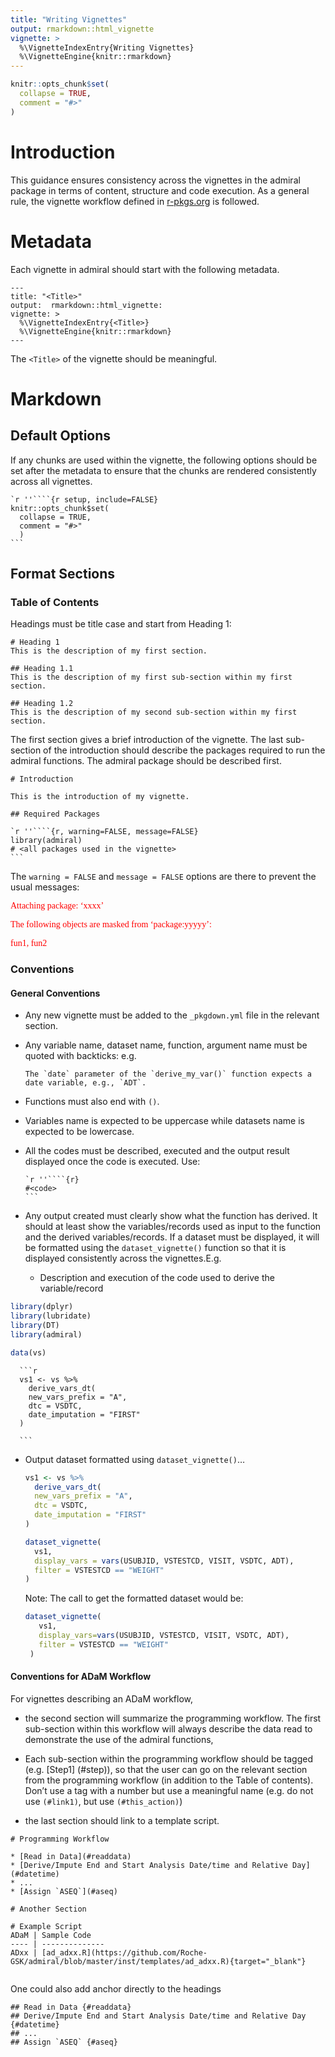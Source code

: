 ```yaml
---
title: "Writing Vignettes"
output: rmarkdown::html_vignette
vignette: >
  %\VignetteIndexEntry{Writing Vignettes}
  %\VignetteEngine{knitr::rmarkdown}
---
```


```r
knitr::opts_chunk$set(
  collapse = TRUE,
  comment = "#>"
)
```

# Introduction

This guidance ensures consistency across the vignettes in the admiral package in terms of content, structure and code execution. 
As a general rule, the vignette workflow defined in [r-pkgs.org](https://r-pkgs.org/vignettes.html) is followed.


# Metadata

Each vignette in admiral should start with the following metadata.

```
---
title: "<Title>"
output:  rmarkdown::html_vignette:
vignette: >
  %\VignetteIndexEntry{<Title>}
  %\VignetteEngine{knitr::rmarkdown}
---
```

The `<Title>` of the vignette should be meaningful. 

# Markdown

## Default Options

If any chunks are used within the vignette, the following options should be set after the metadata 
to ensure that the chunks are rendered consistently across all vignettes.

    `r ''````{r setup, include=FALSE}
    knitr::opts_chunk$set(
      collapse = TRUE,
      comment = "#>"
      )
    ```


## Format Sections

### Table of Contents

Headings must be title case and start from Heading 1:

```
# Heading 1
This is the description of my first section.

## Heading 1.1
This is the description of my first sub-section within my first section.

## Heading 1.2
This is the description of my second sub-section within my first section.

```

The first section gives a brief introduction of the vignette. The last sub-section 
of the introduction should describe the packages required to run the admiral functions. 
The admiral package should be described first.

```
# Introduction

This is the introduction of my vignette.

## Required Packages
```

    `r ''````{r, warning=FALSE, message=FALSE}
    library(admiral)
    # <all packages used in the vignette>
    ```

The `warning = FALSE` and `message = FALSE` options are there to prevent the usual messages:

<span style="color: red;font-family: textmate; font-size = 12pt;" >Attaching package: 'xxxx'</span>

<span style="color: red;font-family: textmate; font-size = 12pt;">The following objects are masked from 'package:yyyyy':</span>

<span style="color: red;font-family: textmate; font-size = 12pt;">  fun1, fun2</span>

### Conventions

#### General Conventions

+ Any new vignette must be added to the `_pkgdown.yml` file in the relevant section.

+ Any variable name, dataset name, function, argument name must be quoted with backticks: e.g.


  ```
  The `date` parameter of the `derive_my_var()` function expects a date variable, e.g., `ADT`.
  ```

+ Functions must also end with `()`.

+ Variables name is expected to be uppercase while datasets name is expected to be lowercase.

+ All the codes must be described, executed and the output result displayed once the code is executed.
Use:
 

      `r ''````{r}
      #<code>
      ```

+ Any output created must clearly show what the function has derived. 
It should at least show the variables/records used as input to the function and the derived 
variables/records. If a dataset must be displayed, it will be formatted using the `dataset_vignette()`
function so that it is displayed consistently across the vignettes.E.g.


  + Description and execution of the code used to derive the variable/record
  


```r
library(dplyr)
library(lubridate)
library(DT)
library(admiral)

data(vs)
```

      ```r
      vs1 <- vs %>%
        derive_vars_dt(
        new_vars_prefix = "A",
        dtc = VSDTC,
        date_imputation = "FIRST"
      )

      ```


  + Output dataset formatted using `dataset_vignette()`...


      ```r
      vs1 <- vs %>%
        derive_vars_dt(
        new_vars_prefix = "A",
        dtc = VSDTC,
        date_imputation = "FIRST"
      )
      
      dataset_vignette(
        vs1,
        display_vars = vars(USUBJID, VSTESTCD, VISIT, VSDTC, ADT),
        filter = VSTESTCD == "WEIGHT"
      )
      ```


    Note: The call to get the formatted dataset would be: 
 

       ```r
       dataset_vignette(
          vs1, 
          display_vars=vars(USUBJID, VSTESTCD, VISIT, VSDTC, ADT),
          filter = VSTESTCD == "WEIGHT"
        )
      ```

#### Conventions for ADaM Workflow

For vignettes describing an ADaM workflow, 

+ the second section will summarize the programming workflow. The first sub-section within this 
workflow will always describe the data read to demonstrate the use of the admiral functions,

+ Each sub-section within the programming workflow should be tagged (e.g. [Step1] (#step)), so that 
the user can go on the relevant section from the programming workflow (in addition to the Table of
contents). Don’t use a tag with a number but use a meaningful name (e.g. do not use `(#link1)`,
but use `(#this_action)`)

+ the last section should link to a template script. 


```
# Programming Workflow

* [Read in Data](#readdata)
* [Derive/Impute End and Start Analysis Date/time and Relative Day](#datetime)
* ...
* [Assign `ASEQ`](#aseq)

# Another Section

# Example Script
ADaM | Sample Code
---- | --------------
ADxx | [ad_adxx.R](https://github.com/Roche-GSK/admiral/blob/master/inst/templates/ad_adxx.R){target="_blank"}


```

One could also add anchor directly to the headings

```
## Read in Data {#readdata}
## Derive/Impute End and Start Analysis Date/time and Relative Day {#datetime}
## ...
## Assign `ASEQ` {#aseq}
```


